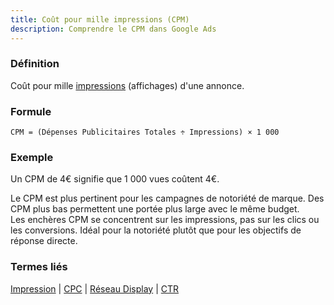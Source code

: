 ```yaml
---
title: Coût pour mille impressions (CPM)
description: Comprendre le CPM dans Google Ads
---
```



### Définition
Coût pour mille [impressions](/fr/metrics/impression) (affichages) d'une annonce.

### Formule
```
CPM = (Dépenses Publicitaires Totales ÷ Impressions) × 1 000
```

### Exemple
Un CPM de 4€ signifie que 1 000 vues coûtent 4€.

<Aside type="tip">
Le CPM est plus pertinent pour les campagnes de notoriété de marque. Des CPM plus bas permettent une portée plus large avec le même budget.
</Aside>

<Aside type="note">
Les enchères CPM se concentrent sur les impressions, pas sur les clics ou les conversions. Idéal pour la notoriété plutôt que pour les objectifs de réponse directe.
</Aside>

### Termes liés
[Impression](/fr/metrics/impression) | [CPC](/fr/metrics/cpc) | [Réseau Display](/fr/formats-networks/display-network) | [CTR](/fr/metrics/ctr)